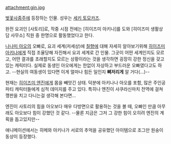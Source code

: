 attachment:gin.jpg

[[벚꽃사중주]]에 등장하는 인물. 성우는 [[세키 토모카즈]].

완전 요괴인 [사토리]로, 작중 시점 전에는 [히이즈미 아키나]를 도와 [히이즈미 생활상담 사무소] 직원 중 한명으로 활동했었다고 한다.

[[나나미 아오]]의 오빠로, 요괴 세계(저세상)에 [[칠향]]에 대해 자세히 알아보기위해 [[히이즈미 아키나]]에게 직접 조율당해 자진해서 요괴 세계로 간 인물. 그곳이 어떤 세계인지도 모르고, 어떤 결과를 초래할지도 모르는 상황이라는 것을 생각하면 굉장히 강한 정신을 갖고있는 캐릭터다. 실제로 동생인 아오에게는 한없이 자상하고 부드러운 오빠였다고도 하고. --현실의 여동생이 있다면 이게 얼마나 힘든 일인지 '''뼈저리게''' 알 거다(...)--

현재는 [[히이즈미 엔진]]에게 몸을 빼앗긴 상태. 덕분에 아키나나 아오를 포함, 많은 주인공 파티 캐릭터들에게 심적 데미지를 주고 있다. 특히나 엔진이 사쿠라신마치 전역에 걸쳐 깽판을 치고 다니는걸 생각해 본다면...

엔진이 사토리의 힘을 아오보다 매우 다방면으로 활용하는 것을 볼 때, 오빠인 만큼 아무래도 아오보다 힘이 강했던 것 같다. --물론 지금은 그저 그 강한 힘이 오히려 엔진의 계획을 돕고있지만-- 

애니메이션에서는 히메와 아키나가 서로의 추억을 공유했던 아이템으로 조그만 원숭이 동상이 등장했다.
